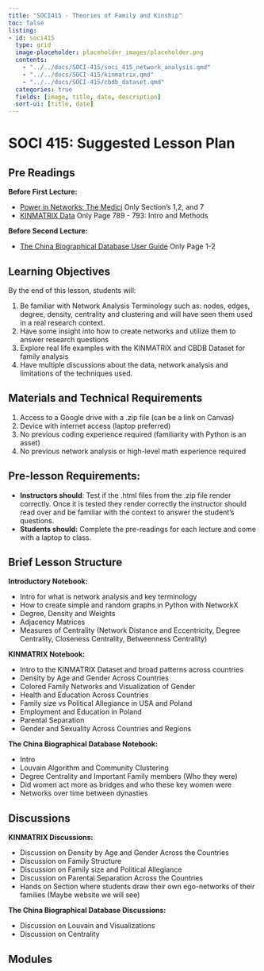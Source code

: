 ```yaml
---
title: "SOCI415 - Theories of Family and Kinship"
toc: false
listing:
- id: soci415
  type: grid
  image-placeholder: placeholder_images/placeholder.png
  contents:
    - "../../docs/SOCI-415/soci_415_network_analysis.qmd"
    - "../../docs/SOCI-415/kinmatrix.qmd"
    - "../../docs/SOCI-415/cbdb_dataset.qmd"
  categories: true
  fields: [image, title, date, description]
  sort-ui: [title, date]
---
```


# SOCI 415: Suggested Lesson Plan

## Pre Readings

**Before First Lecture:**

* [Power in Networks: The Medici](https://papers.ssrn.com/sol3/papers.cfm?abstract_id=3673940) Only Section’s 1,2, and 7
* [KINMATRIX Data](https://www.demographic-research.org/volumes/vol51/25/51-25.pdf) Only Page 789 - 793: Intro and Methods

**Before Second Lecture:**

* [The China Biographical Database User Guide](https://projects.iq.harvard.edu/sites/projects.iq.harvard.edu/files/cbdb/files/cbdb_users_guide.pdf) Only Page 1-2

## Learning Objectives

By the end of this lesson, students will:

1. Be familiar with Network Analysis Terminology such as: nodes, edges, degree, density, centrality and clustering and will have seen them used in a real research context. 
2. Have some insight into how to create networks and utilize them to answer research questions
3. Explore real life examples with the KINMATRIX and CBDB Dataset for family analysis
4. Have multiple discussions about the data, network analysis and limitations of the techniques used. 

## Materials and Technical Requirements

1. Access to a Google drive with a .zip file (can be a link on Canvas)
2. Device with internet access (laptop preferred)
3. No previous coding experience required (familiarity with Python is an asset)
4. No previous network analysis or high-level math experience required

## Pre-lesson Requirements:

* **Instructors should**: Test if the .html files from the .zip file render correctly. Once it is tested they render correctly the instructor should read over and be familiar with the context to answer the student's questions. 
* **Students should:** Complete the pre-readings for each lecture and come with a laptop to class. 

## Brief Lesson Structure

**Introductory Notebook:**

* Intro for what is network analysis and key terminology
* How to create simple and random graphs in Python with NetworkX
* Degree, Density and Weights
* Adjacency Matrices
* Measures of Centrality (Network Distance and Eccentricity, Degree Centrality, Closeness Centrality, Betweenness Centrality) 

**KINMATRIX Notebook:**

* Intro to the KINMATRIX Dataset and broad patterns across countries
* Density by Age and Gender Across Countries 
* Colored Family Networks and Visualization of Gender
* Health and Education Across Countries
* Family size vs Political Allegiance in USA and Poland 
* Employment and Education in Poland
* Parental Separation
* Gender and Sexuality Across Countries and Regions

**The China Biographical Database Notebook:**

* Intro
* Louvain Algorithm and Community Clustering
* Degree Centrality and Important Family members (Who they were)
* Did women act more as bridges and who these key women were
* Networks over time between dynasties 

## Discussions

**KINMATRIX Discussions:**

* Discussion on Density by Age and Gender Across the Countries
* Discussion on Family Structure
* Discussion on Family size and Political Allegiance 
* Discussion on Parental Separation Across the Countries
* Hands on Section where students draw their own ego-networks of their families (Maybe website we will see) 

**The China Biographical Database Discussions:**

* Discussion on Louvain and Visualizations
* Discussion on Centrality 

## Modules

::: {#soci415}

:::

